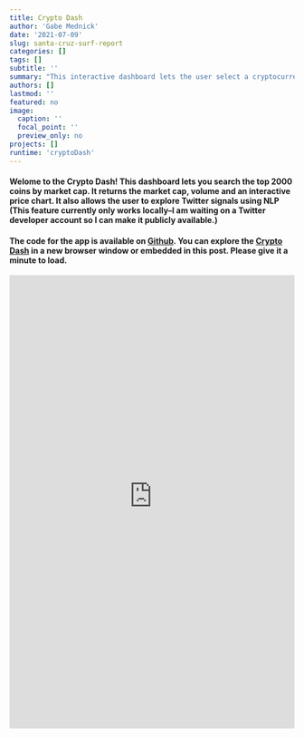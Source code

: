 ```yaml
---
title: Crypto Dash
author: 'Gabe Mednick'
date: '2021-07-09'
slug: santa-cruz-surf-report
categories: []
tags: []
subtitle: ''
summary: "This interactive dashboard lets the user select a cryptocurrency and returns an interactive price chart. It also lets the user explore Twitter using natural language processing"
authors: []
lastmod: ''
featured: no
image: 
  caption: ''
  focal_point: ''
  preview_only: no
projects: []
runtime: 'cryptoDash'
---
```


#### Welome to the Crypto Dash! This dashboard lets you search the top 2000 coins by market cap. It returns the market cap, volume and an interactive price chart. It also allows the user to explore Twitter signals using NLP (This feature currently only works locally--I am waiting on a Twitter developer account so I can make it publicly available.) 

#### The code for the app is available on [Git<i class="fab fa-github"  style="color: #FFCC00"></i>hub](https://github.com/gmednick/crypto-dash/blob/master/app.R). You can explore the [Crypto Dash](https://biolight-informatics.shinyapps.io/bitcoin-dashboard/) in a new browser window or embedded in this post. Please give it a minute to load. 


<iframe height="800" width="100%" frameborder="no" src=" https://biolight-informatics.shinyapps.io/bitcoin-dashboard/"> </iframe>